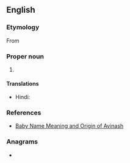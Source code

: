 ==English==

===Etymology===
From {{der|en|hi|अविनाश||indestructible}}

===Proper noun===
{{en-proper noun}}

# {{given name|en|male|from=Hindi}}

====Translations====
{{trans-top|male given name}}
* Hindi: {{t+|hi|अविनाश}}
{{trans-mid}}
{{trans-bottom}}

===References===
* [https://web.archive.org/web/20081028195646/http://www.mybaby-name.com/baby-name-full-detail/avinash/19203/1 Baby Name Meaning and Origin of Avinash]

===Anagrams===
* {{anagrams|en|a=aahinsv|Shavian}}